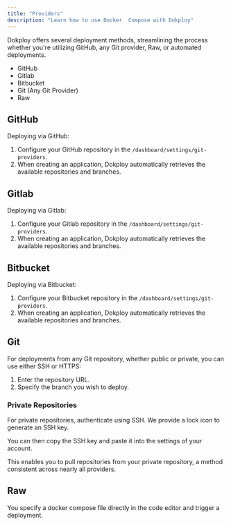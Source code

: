 ```yaml
---
title: "Providers"
description: "Learn how to use Docker  Compose with Dokploy"
---
```


Dokploy offers several deployment methods, streamlining the process whether you're utilizing GitHub, any Git provider, Raw, or automated deployments.

- GitHub
- Gitlab
- Bitbucket
- Git (Any Git Provider)
- Raw

## GitHub

Deploying via GitHub:

1. Configure your GitHub repository in the `/dashboard/settings/git-providers`.
2. When creating an application, Dokploy automatically retrieves the available repositories and branches.

## Gitlab

Deploying via Gitlab:

1. Configure your Gitlab repository in the `/dashboard/settings/git-providers`.
2. When creating an application, Dokploy automatically retrieves the available repositories and branches.

## Bitbucket

Deploying via Bitbucket:

1. Configure your Bitbucket repository in the `/dashboard/settings/git-providers`.
2. When creating an application, Dokploy automatically retrieves the available repositories and branches.

## Git

For deployments from any Git repository, whether public or private, you can use either SSH or HTTPS:

1. Enter the repository URL.
2. Specify the branch you wish to deploy.

### Private Repositories

For private repositories, authenticate using SSH. We provide a lock icon to generate an SSH key.

<ImageZoom
  src="/assets/dokploy-ssh-compose.png"
  width={800}
  height={630}
  className="rounded-lg"
/>

You can then copy the SSH key and paste it into the settings of your account.

<ImageZoom
  src="/assets/private-repository.png"
  width={800}
  height={630}
  className="rounded-lg"
/>

This enables you to pull repositories from your private repository, a method consistent across nearly all providers.

## Raw

You specify a docker compose file directly in the code editor and trigger a deployment.
